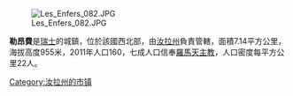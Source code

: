 [[Image:Les_Enfers_082.JPG|right]]

'''勒昂費'''是[[瑞士|瑞士]]的城鎮，位於該國西北部，由[[汝拉州|汝拉州]]負責管轄，面積7.14平方公里，海拔高度955米，2011年人口160，七成人口信奉[[羅馬天主教|羅馬天主教]]，人口密度每平方公里22人。

{{Switzerland-geo-stub}}
[[Category:汝拉州的市镇|Category:汝拉州的市镇]]